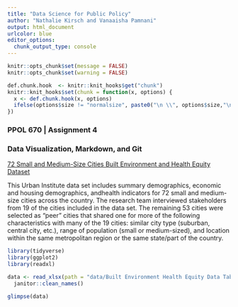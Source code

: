 ```yaml
---
title: "Data Science for Public Policy"
author: "Nathalie Kirsch and Vanaaisha Pamnani"
output: html_document
urlcolor: blue
editor_options: 
  chunk_output_type: console
---
```


```r
knitr::opts_chunk$set(message = FALSE)
knitr::opts_chunk$set(warning = FALSE)
```

```r
def.chunk.hook  <- knitr::knit_hooks$get("chunk")
knitr::knit_hooks$set(chunk = function(x, options) {
  x <- def.chunk.hook(x, options)
  ifelse(options$size != "normalsize", paste0("\n \\", options$size,"\n\n", x, "\n\n \\normalsize"), x)
})
```

### PPOL 670 | Assignment 4
### Data Visualization, Markdown, and Git

[72 Small and Medium-Size Cities Built Environment and Health Equity Dataset](https://datacatalog.urban.org/dataset/72-small-and-medium-size-cities-built-environment-and-health-equity-dataset)

This Urban Institute data set includes summary demographics, economic and 
housing demographics, andhealth indicators for 72 small and medium-size cities
across the country. The research team interviewed stakeholders from 19 of the 
cities included in the data set. The remaining 53 cities were selected as “peer”
cities that shared one for more of the following characteristics with many of 
the 19 cities: similar city type (suburban, central city, etc.), range of 
population (small or medium-sized), and location within the same metropolitan
region or the same state/part of the country.

```r
library(tidyverse)
library(ggplot2)
library(readxl)
```

```r
data <- read_xlsx(path = "data/Built Environment Health Equity Data Table.xlsx", sheet = "City data", range = "A2:AU72") %>%
  janitor::clean_names()

glimpse(data)
```


```r

```

```r




```
